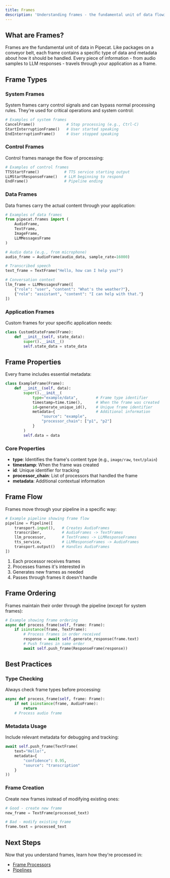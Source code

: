```yaml
---
title: Frames
description: 'Understanding frames - the fundamental unit of data flowing through Pipecat pipelines.'
---
```


## What are Frames?

Frames are the fundamental unit of data in Pipecat. Like packages on a conveyor belt, each frame contains a specific type of data and metadata about how it should be handled. Every piece of information - from audio samples to LLM responses - travels through your application as a frame.

## Frame Types

### System Frames

System frames carry control signals and can bypass normal processing rules. They're used for critical operations and system control:

```python
# Examples of system frames
CancelFrame()              # Stop processing (e.g., Ctrl-C)
StartInterruptionFrame()   # User started speaking
EndInterruptionFrame()     # User stopped speaking
```

### Control Frames

Control frames manage the flow of processing:

```python
# Examples of control frames
TTSStartFrame()           # TTS service starting output
LLMStartResponseFrame()   # LLM beginning to respond
EndFrame()                # Pipeline ending
```

### Data Frames

Data frames carry the actual content through your application:

```python
# Examples of data frames
from pipecat.frames import (
    AudioFrame,
    TextFrame,
    ImageFrame,
    LLMMessagesFrame
)

# Audio data (e.g., from microphone)
audio_frame = AudioFrame(audio_data, sample_rate=16000)

# Transcribed speech
text_frame = TextFrame("Hello, how can I help you?")

# Conversation context
llm_frame = LLMMessagesFrame([
    {"role": "user", "content": "What's the weather?"},
    {"role": "assistant", "content": "I can help with that."}
])
```

### Application Frames

Custom frames for your specific application needs:

```python
class CustomStateFrame(Frame):
    def __init__(self, state_data):
        super().__init__()
        self.state_data = state_data
```

## Frame Properties

Every frame includes essential metadata:

```python
class ExampleFrame(Frame):
    def __init__(self, data):
        super().__init__(
            type="example/data",        # Frame type identifier
            timestamp=time.time(),      # When the frame was created
            id=generate_unique_id(),    # Unique frame identifier
            metadata={                  # Additional information
                "source": "example",
                "processor_chain": ["p1", "p2"]
            }
        )
        self.data = data
```

### Core Properties

- **type**: Identifies the frame's content type (e.g., `image/raw`, `text/plain`)
- **timestamp**: When the frame was created
- **id**: Unique identifier for tracking
- **processor_chain**: List of processors that handled the frame
- **metadata**: Additional contextual information

## Frame Flow

Frames move through your pipeline in a specific way:

```python
# Example pipeline showing frame flow
pipeline = Pipeline([
    transport.input(),   # Creates AudioFrames
    transcriber,         # AudioFrames -> TextFrames
    llm_processor,       # TextFrames -> LLMResponseFrames
    tts_service,         # LLMResponseFrames -> AudioFrames
    transport.output()   # Handles AudioFrames
])
```

1. Each processor receives frames
2. Processes frames it's interested in
3. Generates new frames as needed
4. Passes through frames it doesn't handle

## Frame Ordering

Frames maintain their order through the pipeline (except for system frames):

```python
# Example showing frame ordering
async def process_frame(self, frame: Frame):
    if isinstance(frame, TextFrame):
        # Process frames in order received
        response = await self.generate_response(frame.text)
        # Push frames in same order
        await self.push_frame(ResponseFrame(response))
```

## Best Practices

### Type Checking

Always check frame types before processing:

```python
async def process_frame(self, frame: Frame):
    if not isinstance(frame, AudioFrame):
        return
    # Process audio frame
```

### Metadata Usage

Include relevant metadata for debugging and tracking:

```python
await self.push_frame(TextFrame(
    text="Hello!",
    metadata={
        "confidence": 0.95,
        "source": "transcription"
    }
))
```

### Frame Creation

Create new frames instead of modifying existing ones:

```python
# Good - create new frame
new_frame = TextFrame(processed_text)

# Bad - modify existing frame
frame.text = processed_text
```

## Next Steps

Now that you understand frames, learn how they're processed in:

- [Frame Processors](/core-concepts/processors)
- [Pipelines](/core-concepts/pipelines)
